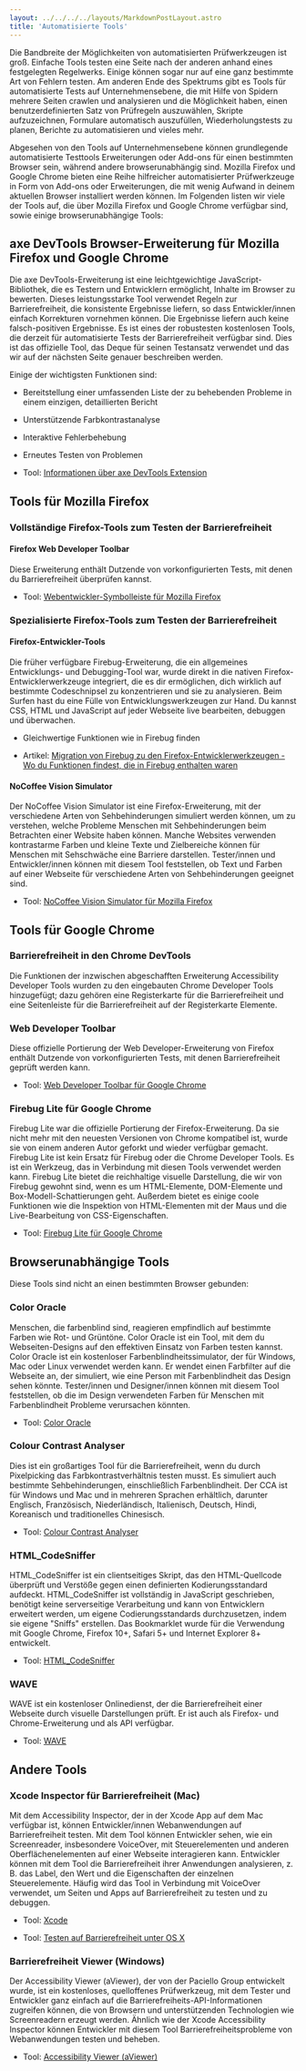 ```yaml
---
layout: ../../../../layouts/MarkdownPostLayout.astro
title: 'Automatisierte Tools'
---
```


Die Bandbreite der Möglichkeiten von automatisierten Prüfwerkzeugen ist groß.
Einfache Tools testen eine Seite nach der anderen anhand eines festgelegten
Regelwerks. Einige können sogar nur auf eine ganz bestimmte Art von Fehlern
testen. Am anderen Ende des Spektrums gibt es Tools für automatisierte Tests
auf Unternehmensebene, die mit Hilfe von Spidern mehrere Seiten crawlen und
analysieren und die Möglichkeit haben, einen benutzerdefinierten Satz von
Prüfregeln auszuwählen, Skripte aufzuzeichnen, Formulare automatisch auszufüllen,
Wiederholungstests zu planen, Berichte zu automatisieren und vieles mehr.

Abgesehen von den Tools auf Unternehmensebene können grundlegende automatisierte
Testtools Erweiterungen oder Add-ons für einen bestimmten Browser sein, während
andere browserunabhängig sind. Mozilla Firefox und Google Chrome bieten eine Reihe
hilfreicher automatisierter Prüfwerkzeuge in Form von Add-ons oder Erweiterungen,
die mit wenig Aufwand in deinem aktuellen Browser installiert werden können. Im
Folgenden listen wir viele der Tools auf, die über Mozilla Firefox und Google
Chrome verfügbar sind, sowie einige browserunabhängige Tools:

## axe DevTools Browser-Erweiterung für Mozilla Firefox und Google Chrome

Die axe DevTools-Erweiterung ist eine leichtgewichtige JavaScript-Bibliothek, die
es Testern und Entwicklern ermöglicht, Inhalte im Browser zu bewerten. Dieses
leistungsstarke Tool verwendet Regeln zur Barrierefreiheit, die konsistente Ergebnisse
liefern, so dass Entwickler/innen einfach Korrekturen vornehmen können. Die Ergebnisse
liefern auch keine falsch-positiven Ergebnisse. Es ist eines der robustesten
kostenlosen Tools, die derzeit für automatisierte Tests der Barrierefreiheit
verfügbar sind. Dies ist das offizielle Tool, das Deque für seinen Testansatz
verwendet und das wir auf der nächsten Seite genauer beschreiben werden.

Einige der wichtigsten Funktionen sind:

- Bereitstellung einer umfassenden Liste der zu behebenden Probleme in einem
  einzigen, detaillierten Bericht

- Unterstützende Farbkontrastanalyse

- Interaktive Fehlerbehebung

- Erneutes Testen von Problemen

- Tool: <a href="http://www.deque.com/products/axe/" target="_blank">Informationen
  über axe DevTools Extension</a>

## Tools für Mozilla Firefox

### Vollständige Firefox-Tools zum Testen der Barrierefreiheit

#### Firefox Web Developer Toolbar

Diese Erweiterung enthält Dutzende von vorkonfigurierten Tests, mit denen du
Barrierefreiheit überprüfen kannst.

- Tool: <a href="https://addons.mozilla.org/en-US/firefox/addon/web-developer/"
  target="_blank">Webentwickler-Symbolleiste für Mozilla Firefox</a>

### Spezialisierte Firefox-Tools zum Testen der Barrierefreiheit

#### Firefox-Entwickler-Tools

Die früher verfügbare Firebug-Erweiterung, die ein allgemeines Entwicklungs- und
Debugging-Tool war, wurde direkt in die nativen Firefox-Entwicklerwerkzeuge
integriert, die es dir ermöglichen, dich wirklich auf bestimmte Codeschnipsel zu
konzentrieren und sie zu analysieren. Beim Surfen hast du eine Fülle von
Entwicklungswerkzeugen zur Hand. Du kannst CSS, HTML und JavaScript auf jeder
Webseite live bearbeiten, debuggen und überwachen.

- Gleichwertige Funktionen wie in Firebug finden

- Artikel: <a href='https://developer.mozilla.org/en-US/docs/Tools/Migrating_from_Firebug'
  target='_blank'>Migration von Firebug zu den Firefox-Entwicklerwerkzeugen - Wo
  du Funktionen findest, die in Firebug enthalten waren</a>

#### NoCoffee Vision Simulator

Der NoCoffee Vision Simulator ist eine Firefox-Erweiterung, mit der verschiedene
Arten von Sehbehinderungen simuliert werden können, um zu verstehen, welche
Probleme Menschen mit Sehbehinderungen beim Betrachten einer Website haben können.
Manche Websites verwenden kontrastarme Farben und kleine Texte und Zielbereiche
können für Menschen mit Sehschwäche eine Barriere darstellen. Tester/innen und
Entwickler/innen können mit diesem Tool feststellen, ob Text und Farben auf einer
Webseite für verschiedene Arten von Sehbehinderungen geeignet sind.

- Tool: <a href="https://addons.mozilla.org/en-US/firefox/addon/nocoffee/"
  target="_blank">NoCoffee Vision Simulator für Mozilla Firefox</a>

## Tools für Google Chrome

### Barrierefreiheit in den Chrome DevTools

Die Funktionen der inzwischen abgeschafften Erweiterung Accessibility Developer
Tools wurden zu den eingebauten Chrome Developer Tools hinzugefügt; dazu gehören
eine Registerkarte für die Barrierefreiheit und eine Seitenleiste für die
Barrierefreiheit auf der Registerkarte Elemente.

### Web Developer Toolbar

Diese offizielle Portierung der Web Developer-Erweiterung von Firefox enthält
Dutzende von vorkonfigurierten Tests, mit denen Barrierefreiheit geprüft werden
kann.

- Tool: <a href="https://chrome.google.com/webstore/detail/web-developer/bfbameneiokkgbdmiekhjnmfkcnldhhm"
  target="_blank">Web Developer Toolbar für Google Chrome</a>

### Firebug Lite für Google Chrome

Firebug Lite war die offizielle Portierung der Firefox-Erweiterung. Da sie nicht
mehr mit den neuesten Versionen von Chrome kompatibel ist, wurde sie von einem
anderen Autor geforkt und wieder verfügbar gemacht. Firebug Lite ist kein Ersatz
für Firebug oder die Chrome Developer Tools. Es ist ein Werkzeug, das in Verbindung
mit diesen Tools verwendet werden kann. Firebug Lite bietet die reichhaltige
visuelle Darstellung, die wir von Firebug gewohnt sind, wenn es um HTML-Elemente,
DOM-Elemente und Box-Modell-Schattierungen geht. Außerdem bietet es einige coole
Funktionen wie die Inspektion von HTML-Elementen mit der Maus und die
Live-Bearbeitung von CSS-Eigenschaften.

- Tool: <a href='https://chrome.google.com/webstore/detail/firebug-lite-for-google-c/ehemiojjcpldeipjhjkepfdaohajpbdo'
  target='_blank'>Firebug Lite für Google Chrome</a>

## Browserunabhängige Tools

Diese Tools sind nicht an einen bestimmten Browser gebunden:

### Color Oracle

Menschen, die farbenblind sind, reagieren empfindlich auf bestimmte Farben wie
Rot- und Grüntöne. Color Oracle ist ein Tool, mit dem du Webseiten-Designs auf
den effektiven Einsatz von Farben testen kannst. Color Oracle ist ein kostenloser
Farbenblindheitssimulator, der für Windows, Mac oder Linux verwendet werden kann.
Er wendet einen Farbfilter auf die Webseite an, der simuliert, wie eine Person
mit Farbenblindheit das Design sehen könnte. Tester/innen und Designer/innen
können mit diesem Tool feststellen, ob die im Design verwendeten Farben für
Menschen mit Farbenblindheit Probleme verursachen könnten.

- Tool: <a href="http://www.colororacle.org/" target="_blank">Color Oracle</a>

### Colour Contrast Analyser

Dies ist ein großartiges Tool für die Barrierefreiheit, wenn du durch Pixelpicking
das Farbkontrastverhältnis testen musst. Es simuliert auch bestimmte Sehbehinderungen,
einschließlich Farbenblindheit. Der CCA ist für Windows und Mac und in mehreren
Sprachen erhältlich, darunter Englisch, Französisch, Niederländisch, Italienisch,
Deutsch, Hindi, Koreanisch und traditionelles Chinesisch.

- Tool: <a href="" target="_blank">Colour Contrast Analyser</a>

### HTML_CodeSniffer

HTML_CodeSniffer ist ein clientseitiges Skript, das den HTML-Quellcode überprüft
und Verstöße gegen einen definierten Kodierungsstandard aufdeckt. HTML_CodeSniffer
ist vollständig in JavaScript geschrieben, benötigt keine serverseitige Verarbeitung
und kann von Entwicklern erweitert werden, um eigene Codierungsstandards durchzusetzen,
indem sie eigene "Sniffs" erstellen. Das Bookmarklet wurde für die Verwendung mit
Google Chrome, Firefox 10+, Safari 5+ und Internet Explorer 8+ entwickelt.

- Tool: <a href="http://squizlabs.github.io/HTML_CodeSniffer/"
  target="_blank">HTML_CodeSniffer</a>

### WAVE

WAVE ist ein kostenloser Onlinedienst, der die Barrierefreiheit einer Webseite durch
visuelle Darstellungen prüft. Er ist auch als Firefox- und Chrome-Erweiterung und
als API verfügbar.

- Tool: <a href="http://wave.webaim.org/" target="_blank">WAVE</a>

## Andere Tools

### Xcode Inspector für Barrierefreiheit (Mac)

Mit dem Accessibility Inspector, der in der Xcode App auf dem Mac verfügbar ist,
können Entwickler/innen Webanwendungen auf Barrierefreiheit testen. Mit dem Tool
können Entwickler sehen, wie ein Screenreader, insbesondere VoiceOver, mit
Steuerelementen und anderen Oberflächenelementen auf einer Webseite interagieren
kann. Entwickler können mit dem Tool die Barrierefreiheit ihrer Anwendungen
analysieren, z. B. das Label, den Wert und die Eigenschaften der einzelnen
Steuerelemente. Häufig wird das Tool in Verbindung mit VoiceOver verwendet,
um Seiten und Apps auf Barrierefreiheit zu testen und zu debuggen.

- Tool: <a href='https://itunes.apple.com/us/app/xcode/id497799835?mt=12' target='_blank'>Xcode</a>

- Tool: <a href='https://developer.apple.com/library/mac/documentation/Accessibility/Conceptual/AccessibilityMacOSX/OSXAXTestingApps.html'
  target='_blank'>Testen auf Barrierefreiheit unter OS X</a>

### Barrierefreiheit Viewer (Windows)

Der Accessibility Viewer (aViewer), der von der Paciello Group entwickelt wurde,
ist ein kostenloses, quelloffenes Prüfwerkzeug, mit dem Tester und Entwickler
ganz einfach auf die Barrierefreiheits-API-Informationen zugreifen können, die
von Browsern und unterstützenden Technologien wie Screenreadern erzeugt werden.
Ähnlich wie der Xcode Accessibility Inspector können Entwickler mit diesem Tool
Barrierefreiheitsprobleme von Webanwendungen testen und beheben.

- Tool: <a href='https://github.com/ThePacielloGroup/aviewer/releases'
  target='_blank'>Accessibility Viewer (aViewer)</a>
